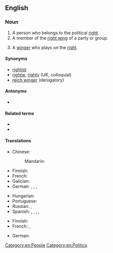 {{also|rightwinger}}

==English==

===Noun===
{{en-noun}}

# A person who belongs to the political [[right]].
# A member of the [[right wing]] of a party or group.
# {{lb|en|sports}} A [[winger]] who plays on the [[right]].

====Synonyms====
* [[rightist]]
* [[rightie]], [[righty]] (UK, colloquial)
* [[reich winger]] (derogatory)

====Antonyms====
* {{l|en|left-winger}}

====Related terms====
* {{l|en|right wing}}
* {{l|en|right-wing}}

====Translations====
{{trans-top|person who belongs to the political right}}
* Chinese:
*: Mandarin: {{t|cmn|右翼分子|tr=yòuyì fènzi|sc=Hani}}
* Finnish: {{t+|fi|oikeistolainen}}
* French: {{t|fr|[[personne]] [[de]] [[droite]]|f}}
* Galician: {{t+|gl|dereitista|m|f}}
* German: {{t+|de|Rechter|m}}, {{t+|de|Rechte|f}}, {{t+|de|Rechtsaußen|m}}, {{t|de|Person vom rechten Flügel|f}}
{{trans-mid}}
* Hungarian: {{t+|hu|jobboldali}}
* Portuguese: {{t+|pt|direitista}}
* Russian: {{t+|ru|пра́вый|m}}, {{t+|ru|правый|f|alt=пра́вая}}
* Spanish: {{t+|es|derechista|m|f}}, {{t+|es|momio|m}} {{qualifier|colloquial, pejorative, Chile}}, {{t|es|momia|f}} {{qualifier|colloquial, pejorative, rare, Chile}}, {{t|es|(ser) [[de]] [[derecha]]}}, {{t|es|(ser) [[de]] [[derechas]]}}
{{trans-bottom}}

{{trans-top|sports: winger on the right}}
* Finnish: {{t|fi|[[oikean]] [[laidan]] [[pelaaja]]}}
* French: {{t|fr|ailier droit|m}}, {{t|fr|ailière droite|f}}
{{trans-mid}}
* German: {{t+|de|Rechtsaußen|m}}
{{trans-bottom}}

[[Category:en:People]]
[[Category:en:Politics]]